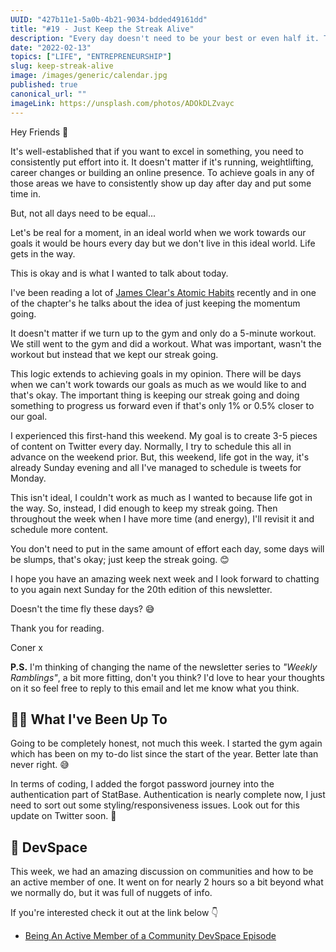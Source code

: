 ```yaml
---
UUID: "427b11e1-5a0b-4b21-9034-bdded49161dd"
title: "#19 - Just Keep the Streak Alive"
description: "Every day doesn't need to be your best or even half it. The most important thing is showing up and keeping the steak going. Get your tick in the box."
date: "2022-02-13"
topics: ["LIFE", "ENTREPRENEURSHIP"]
slug: keep-streak-alive
image: /images/generic/calendar.jpg
published: true
canonical_url: ""
imageLink: https://unsplash.com/photos/ADOkDLZvayc
---
```


Hey Friends 👋

It's well-established that if you want to excel in something, you need to consistently put effort into it. It doesn't matter if it's running, weightlifting, career changes or building an online presence. To achieve goals in any of those areas we have to consistently show up day after day and put some time in.

But, not all days need to be equal...

Let's be real for a moment, in an ideal world when we work towards our goals it would be hours every day but we don't live in this ideal world. Life gets in the way.

This is okay and is what I wanted to talk about today.

I've been reading a lot of [James Clear's Atomic Habits](https://www.amazon.co.uk/Atomic-Habits-Proven-Build-Break/dp/1847941834) recently and in one of the chapter's he talks about the idea of just keeping the momentum going.

It doesn't matter if we turn up to the gym and only do a 5-minute workout. We still went to the gym and did a workout. What was important, wasn't the workout but instead that we kept our streak going.

This logic extends to achieving goals in my opinion. There will be days when we can't work towards our goals as much as we would like to and that's okay. The important thing is keeping our streak going and doing something to progress us forward even if that's only 1% or 0.5% closer to our goal.

I experienced this first-hand this weekend. My goal is to create 3-5 pieces of content on Twitter every day. Normally, I try to schedule this all in advance on the weekend prior. But, this weekend, life got in the way, it's already Sunday evening and all I've managed to schedule is tweets for Monday.

This isn't ideal, I couldn't work as much as I wanted to because life got in the way. So, instead, I did enough to keep my streak going. Then throughout the week when I have more time (and energy), I'll revisit it and schedule more content.

You don't need to put in the same amount of effort each day, some days will be slumps, that's okay; just keep the streak going. 😊

I hope you have an amazing week next week and I look forward to chatting to you again next Sunday for the 20th edition of this newsletter.

Doesn't the time fly these days? 😅

Thank you for reading.

Coner x

**P.S.** I'm thinking of changing the name of the newsletter series to _"Weekly Ramblings"_, a bit more fitting, don't you think? I'd love to hear your thoughts on it so feel free to reply to this email and let me know what you think.

## 🏃‍♂️ What I've Been Up To

Going to be completely honest, not much this week. I started the gym again which has been on my to-do list since the start of the year. Better late than never right. 😅

In terms of coding, I added the forgot password journey into the authentication part of StatBase. Authentication is nearly complete now, I just need to sort out some styling/responsiveness issues. Look out for this update on Twitter soon. 👀

## 🎤 DevSpace

This week, we had an amazing discussion on communities and how to be an active member of one. It went on for nearly 2 hours so a bit beyond what we normally do, but it was full of nuggets of info.

If you're interested check it out at the link below 👇

- [Being An Active Member of a Community DevSpace Episode](https://twitter.com/MrConerMurphy/status/1491471738701553669)
